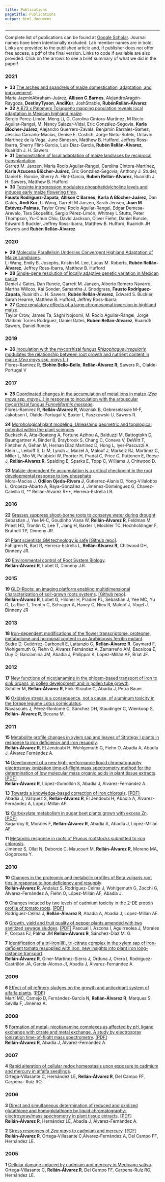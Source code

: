 ```yaml
---
title: Publications
pagetitle: Publications
output: html_document
---
```



---



Complete list of publications can be found at [Google Scholar](https://scholar.google.com.mx/citations?user=hdSIEUAAAAAJ&hl=en). Journal names have been intentionally excluded. Lab member names are in bold. Links are provided to the published article and, if publisher does not offer free access, a pdf of the final version. Links to code if available are also provided.
Click on the arrows to see a brief summary of what we did in the paper!


### 2021  
  
  
<details>
    <summary>
**33** [The arches and spandrels of maize domestication, adaptation, and improvement](https://authors.elsevier.com/a/1d%7E0K4tPF3mLOQ).  
María JazmínAbraham-Juárez, **Allison C.Barnes**, AlejandroAragón-Raygoza, **DestinyTyson**, **AndiKur**, JoshStrable, **RubénRellán-Álvarez** </summary>
 <p style="margin-left: 30px">Review of the major genetic and physiological factors involved in maize domestication, adaptation and improvement </p></details>  
  

<details>
    <summary>
**32** [A B73 x Palomero Toluqueño mapping population reveals local adaptation in Mexican highland maize](https://www.biorxiv.org/content/10.1101/2021.03.25.437076v1).  
Sergio Perez-Limón, Meng Li, G. Carolina Cintora-Martinez, M Rocio Aguilar-Rangel, M. Nancy Salazar-Vidal, Eric González-Segovia, **Karla Blöcher-Juárez**, Alejandro Guerrero-Zavala, Benjamin Barrales-Gamez, Jessica Carcaño-Macias, Denise E. Costich, Jorge Nieto-Sotelo, Octavio Martinez de la Vega, June Simpson, Matthew B. Hufford, Jeffrey Ross-Ibarra, Sherry Flint-Garcia, Luis Diaz-Garcia, **Rubén Rellán-Álvarez**, Ruairidh J. H. Sawers </summary>
 <p style="margin-left: 30px">We describe GxE QTLs using a biparental mapping population grown in highland and lowland environments in México </p></details>  
  

<details>
    <summary>
**31** [Demonstration of local adaptation of maize landraces by reciprocal transplantation](https://www.biorxiv.org/content/10.1101/2021.03.25.437076v1).  
Garrett M. Janzen, María Rocío Aguilar-Rangel, Carolina Cíntora-Martínez, **Karla Azucena Blöcher-Juárez**, Eric González-Segovia, Anthony J. Studer, Daniel E. Runcie, Sherry A. Flint-Garcia, **Rubén Rellán-Álvarez**, Ruairidh J. H. Sawers, Matthew B. Hufford </summary>
 <p style="margin-left: 30px">Using a panel of highland and lowland landraces from Mesoamerica and South America grown in highland and lowland common gardens in México we show local adaptation of maize landraces </p></details>  
  

<details>
    <summary>
**30** [Teosinte introgression modulates phosphatidylcholine levels and induces early maize flowering time
](https://www.biorxiv.org/content/10.1101/2021.01.25.426574v1).  
**Fausto Rodríguez-Zapata**, **Allison C Barnes**, **Karla A Blöcher-Juárez**, Dan Gates, **Andi Kur**, Li Wang, Garrett M Janzen, Sarah Jensen, **Juan M Estévez-Palmas**, Taylor Crow, Rocío Aguilar-Rangel, Edgar Demesa-Arevalo, Tara Skopelitis, Sergio Pérez-Limón, Whitney L Stutts, Peter Thompson, Yu-Chun Chiu, David Jackson, Oliver Fiehn, Daniel Runcie, Edward S Buckler, Jeffrey Ross-Ibarra, Matthew B. Hufford, Ruairidh JH Sawers and **Rubén Rellán-Álvarez** </summary>
 <p style="margin-left: 30px">Using genomic scans,linkage maping, lipidomics we identified *HPC1* a teosinte *mexicana* introgression gene encoding a phospholipase that leads to high levels of phosphotydilcholine and reduces flowering time  </p></details>  
  
  
### 2020      
  
  
<details>
    <summary>
**29** [Molecular Parallelism Underlies Convergent Highland Adaptation of Maize Landraces
](https://academic.oup.com/mbe/article/38/9/3567/6255756).  
Li Wang, Emily B. Josephs, Kristin M. Lee, Lucas M. Roberts, **Rubén Rellán-Álvarez**, Jeffrey Ross-Ibarra, Matthew B. Hufford </summary>
 <p style="margin-left: 30px">Maize has adapted to highland environments independently several times. In this study we studied highland adaptation in four highland groups: SWUSA, Mexican Highlands, Guatemalan Highlands and Andes and identified outlier genes involved in highland adaptation </p></details>  
  

<details>
    <summary>
**28** [Single-gene resolution of locally adaptive genetic variation in Mexican maize](https://www.biorxiv.org/content/10.1101/706739v1).  
Daniel J Gates, Dan Runcie, Garrett M. Janzen, Alberto Romero Navarro, Martha Willcox, Kai Sonder, Samantha J. Snodgrass, **Fausto Rodríguez-Zapata**, Ruairidh J. H. Sawers, **Rubén Rellán-Álvarez**, Edward S. Buckler, Sarah Hearne, Matthew B. Hufford, Jeffrey Ross-Ibarra </summary>
 <p style="margin-left: 30px">In this collaboration with the Ross-Ibarra lab we show that some of our candidate genes involved in determining glycerolipid concentrations overlap identified environmental GWAS and plant peformance by genotype interactions in panel 4000 landraces that were top-crossed and evaluated in several environments in Mexico</p></details>  
   
<details>
    <summary>
**27** [Gene regulatory effects of a large chromosomal inversion in highland maize
](https://journals.plos.org/plosgenetics/article?id=10.1371/journal.pgen.1009213).  
Taylor Crow, James Ta, Saghi Nojoomi, M. Rocío Aguilar-Rangel, Jorge Vladimir Torres Rodrǵuez, Daniel Gates, **Ruben Rellan-Alvarez**, Ruairidh Sawers, Daniel Runcie </summary>
 <p style="margin-left: 30px">*Inv4m* is a 13 Mb inversion on chr4 in maize that is the result of highland teosinte mexicana in highland maize. This inversion is suppossed to have contributed to maize adaptation to highlands. Using a combination of association mapping and transcriptomics using NILs containing the highland inverted haplotype in a B73 background we study the role of *Inv4m* in several fitness traits and identify possible adpative candidates genes within the inversion  </p></details>  
 

### 2019  
  
  
<details>
    <summary>
**26** [Inoculation with the mycorrhizal fungus *Rhizophagus irregularis* modulates the relationship between root growth and nutrient content in maize (*Zea mays ssp. mays* L.)](https://onlinelibrary.wiley.com/doi/full/10.1002/pld3.192).  
Flores-Ramirez R, **Elohim Bello-Bello**, **Rellán-Álvarez R**, Sawers R., Olalde-Portugal V </summary>
 <p style="margin-left: 30px">We studied the interaction of nutrient uptake with arbuscular mycorrhizal symbiosis. Most nutrients showed a correlation of nutrient uptake with enhanced root growth due to mycorrhizal colonization but some nutrients like P accumulated to levels that are indicative of an active fungal delivery to the roots</p></details>  
 

### 2017  
  

<details>
    <summary>
**25** [Coordinated changes in the accumulation of metal ions in maize (*Zea mays ssp. mays L.*) in response to inoculation with the arbuscular mycorrhizal fungus *Funneliformis mosseae*](https://academic.oup.com/pcp/article-abstract/doi/10.1093/pcp/pcx100/4060515/Co-ordinated-Changes-in-the-Accumulation-of-Metal?redirectedFrom=fulltext).  
Flores-Ramirez R, **Rellán-Álvarez R**, Wozniak B, Gebreselassie M-F, Jakobsen I, Olalde-Portugal V, Baxter I, Paszkowski U, Sawers R.</summary>
 <p style="margin-left: 30px">We study the effect of mycorrizhal colonization on the ionome of a maize diversity panel a found patterns of coordinated changes among ions with similar biochemical properties </p></details>  
 

**24** [Morphological plant modeling: Unleashing geometric and topological potential within the plant sciences](http://journal.frontiersin.org/article/10.3389/fpls.2017.00900/abstract).  
Bucksch A, Atta-Boateng A, Fortune Azihou A, Balduzzi M, Battogtokh D, Baumgartner A, Binder B, Braybrook S, Chang C, Coneva V, DeWitt T, Fletcher A, Gehan M, Hernan Diaz Martinez D, Hong L, Iyer-Pascuzzi A, Klein L, Leiboff S, Li M, Lynch J, Maizel A, Maloof J, Markelz RJ, Martinez C, Miller L, Mio W, Palubicki W, Poorter H, Pradal C, Price C, Puttonen E, Reese J, **Rellán-Alvarez R**, Spalding E, Sparks E, Topp C, Williams J, Chitwood D.  


**23** [Malate-dependent Fe accumulation is a critical checkpoint in the root developmental response to low phosphate](http://www.pnas.org/content/114/17/E3563)  
Mora-Macias J, **Odilon Ojeda-Rivera J**, Gutierrez-Alanis D, Yong-Villalobos L, Oropeza-Aburto A, Raya-González J, Jiménez-Doménguez G, Chavez-Calvillo G, ** Rellán-Álvarez R**, Herrera-Estrella LR.  

### 2016  
  
  

**22** [Grasses suppress shoot-borne roots to conserve water during drought](http://www.pnas.org/content/113/31/8861.full)  
Sebastian J, Yee M-C, Goudinho Viana W, **Rellán-Álvarez R**, Feldman M, Priest HD, Trontin C, Lee T, Jiang H, Baxter I, Mockler TC, Hochholdinger F, Brutnell TP, Dinneny JR.

**21** [Plant scientists:GM technology is safe](http://science.sciencemag.org/content/351/6275/824.1) [[Github repo]](https://github.com/nfahlgren/plant_scientists_support_gmo/blob/master/submitted_article.md).  
Fahlgren N, Bart R, Herrera-Estrella L, **Rellán-Álvarez R**, Chitwood DH, Dinneny JR.  

**20** [Environmental control of Root System Biology](http://arjournals.annualreviews.org/eprint/IZTJBGTdd3P8yv4MCmFP/full/10.1146/annurev-arplant-043015-111848).  
**Rellán-Álvarez R**, Lobet G, Dinneny J.R.

### 2015  
  
  

**19** [GLO-Roots: an imaging platform enabling multidimensional characterization of soil-grown roots systems](http://dx.doi.org/10.7554/eLife.07597). [[Github repo]](https://github.com/rr-lab/GLO-Roots).  
**Rellán-Álvarez R**, Lobet G, Hildner H, Pradier PL, Sebastian J, Yee MC, Yu G, La Rue T, Trontin C, Schrager A, Haney C, Nieu R, Maloof J, Vogel J, Dinneny JR

### 2013

**18** [Iron-dependent modifications of the flower transcriptome, proteome, metabolome and hormonal content in an Arabidopsis ferritin mutant](http://jxb.oxfordjournals.org/content/early/2013/05/15/jxb.ert112.abstract).  
Sudre D, Gutiérrez-Carbonell E, Lattanzio G, **Rellán-Álvarez R**, Gaymard F, Wohlgemuth G, Fiehn O, Álvarez Fernández A, Zamarreño AM, Bacaicoa E, Duy D, Garcíamina JM, Abadía J, Philippar K, López-Millán AF, Briat JF.

### 2012

**17** [New functions of nicotianamine in the phloem-based transport of iron to sink organs, in pollen development and in pollen tube growth](www.plantcell.org/content/24/6/2380.abstract).  
Schüler M, **Rellán-Álvarez R**, Fink-Straube C, Abadía J, Petra Bauer.

**16** [Oxidative stress is a consequence, not a cause, of aluminum toxicity in the forage legume Lotus corniculatus](http://onlinelibrary.wiley.com/doi/10.1111/j.1469-8137.2011.03978.x/abstract).  
Navascués J, Pérez-Rontomé C, Sánchez DH, Staudinger C, Wienkoop S, **Rellán- Álvarez R**, Becana M.

### 2011

**15** [Metabolite profile changes in xylem sap and leaves of Strategy I plants in response to iron deficiency and iron resupply](http://www.frontiersin.org/Plant_Nutrition/10.3389/fpls.2011.00066/abstract).  
**Rellán-Álvarez R**, El Jendoubi H, Wohlgemuth G, Fiehn O, Abadía A, Abadía J, Álvarez Fernández A.

**14** [Development of a new high-performance liquid chromatography electrospray ionization time-of-flight mass spectrometry method for the determination of low molecular mass organic acids in plant tissue extracts](http://pubs.acs.org/doi/abs/10.1021/jf200482a). [[PDF]](pdfs/14-2011-rra.pdf)  
**Rellán-Álvarez R**, López-Gomollón S, Abadía J, Álvarez-Fernández A.  

**13** [Towards a knowledge-based correction of iron chlorosis](http://www.sciencedirect.com/science/article/pii/S0981942811000428). [[PDF]](pdfs/13-2011-abadia.pdf)    
Abadía J, Vázquez S, **Rellán-Álvarez R**, El Jendoubi H, Abadía A, Álvarez- Fernández A, López-Millán AF.

**12** [Carboxylate metabolism in sugar beet plants grown with excess Zn](http://www.sciencedirect.com/science/article/pii/S0176161710005511). [[PDF]](pdfs/12-2011-sagardoy.pdf)  
Sagardoy R, Morales F, **Rellán-Álvarez R**, Abadía A, Abadía J, López-Millán AF.

**11** [Metabolic response in roots of Prunus rootstocks submitted to iron chlorosis](http://www.sciencedirect.com/science/article/pii/S0176161710004165).  
Jiménez S, Ollat N, Deborde C, Maucourt M, **Rellán-Álvarez R**, Moreno MA, Gogorcena Y.

### 2010

**10** [Changes in the proteomic and metabolic profiles of Beta vulgaris root tips in response to iron deficiency and resupply](http://www.biomedcentral.com/1471-2229/10/120).  
**Rellán-Álvarez R**, Andaluz S, Rodríguez-Celma J, Wohlgemuth G, Zocchi G, Álvarez-Fernández A, Fiehn O, López-Millán AF, Abadía J.

**9** [Changes induced by two levels of cadmium toxicity in the 2-DE protein profile of tomato roots](http://www.sciencedirect.com/science/article/pii/S1874391910001351). [[PDF]](pdfs/09-2010-rod-celma.pdf)  
Rodríguez-Celma J, **Rellán-Álvarez R**, Abadía A, Abadía J, López-Millán AF.

**8** [Growth, yield and fruit quality of pepper plants amended with two sanitized sewage sludges](http://pubs.acs.org/doi/abs/10.1021/jf100282f). [[PDF]](pdfs/08-2010-pascual.pdf)
Pascual I, Azcona I, Aguirreolea J, Morales F, Corpas FJ, Palma JM **Rellán-Álvarez R**, Sánchez-Díaz M. G.  

**7** [Identification of a tri-iron(III), tri-citrate complex in the xylem sap of iron-deficient tomato resupplied with iron: new insights into plant iron long-distance transport](http://pcp.oxfordjournals.org/content/51/1/91.long).  
**Rellán-Álvarez R**, Giner-Martínez-Sierra J, Orduna J, Orera I, Rodríguez- Castrillón JA, García-Alonso JI, Abadía J, Álvarez-Fernández A.

### 2009

**6** [Effect of oil refinery sludges on the growth and antioxidant system of alfalfa plants](http://www.sciencedirect.com/science/article/pii/S0304389409010152). [[PDF]](pdfs/06-2009-marti.pdf)  
Martí MC, Camejo D, Fernández-García N, **Rellán-Álvarez R**, Marques S, Sevilla F, Jiménez A.

### 2008

**5** [Formation of metal- nicotianamine complexes as affected by pH, ligand exchange with citrate and metal exchange. A study by electrospray ionization time-of-flight mass spectrometry](http://onlinelibrary.wiley.com/doi/10.1002/rcm.3523/abstract). [[PDF]](pdfs/05-2008-rra.pdf)  
**Rellán-Álvarez R**, Abadía J, Álvarez-Fernández A.

### 2007

**4** [Rapid alteration of cellular redox homeostasis upon exposure to cadmium and mercury in alfalfa seedlings](http://onlinelibrary.wiley.com/doi/10.1111/j.1469-8137.2007.02162.x/full).  
Ortega-Villasante C, Hernández LE, **Rellán-Álvarez R**, Del Campo FF, Carpena- Ruíz RO.

### 2006

**3** [Direct and simultaneous determination of reduced and oxidized glutathione and homoglutathione by liquid chromatography-electrospray/mass spectrometry in plant tissue extracts](http://www.sciencedirect.com/science/article/pii/S0003269706004015). [[PDF]](pdfs/03-2006-rra.pdf)  
**Rellán-Álvarez R**, Hernández LE, Abadía J, Álvarez-Fernández A.

**2** [Stress responses of *Zea mays* to cadmium and mercury](http://rd.springer.com/article/10.1007/s11104-005-3900-1). [[PDF]](pdfs/02-2006-rra.pdf)  
**Rellán-Álvarez R**, Ortega-Villasante C,Álvarez-Fernández A, Del Campo FF, Hernández LE.

### 2005

**1** [Cellular damage induced by cadmium and mercury in Medicago sativa](http://jxb.oxfordjournals.org/content/56/418/2239.abstract).  
Ortega-Villasante C, **Rellán-Álvarez R**, Del Campo FF, Carpena-Ruíz RO, Hernández LE.
